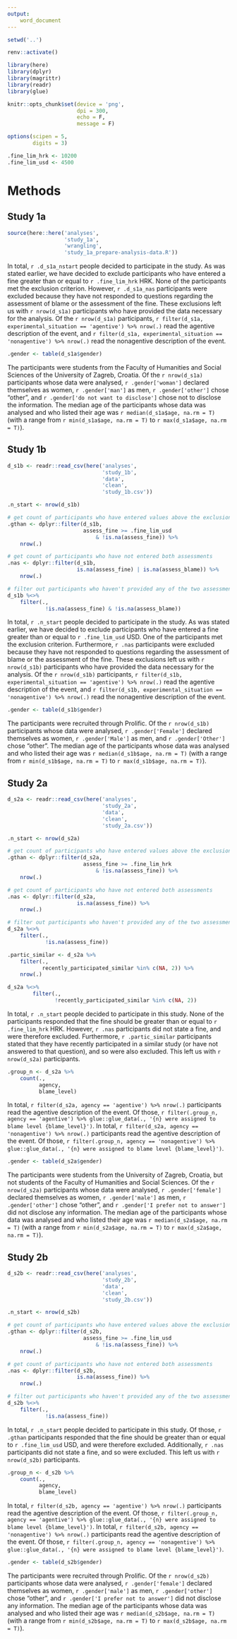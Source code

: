 ```yaml
---
output:
    word_document
---
```


```r
setwd('..')

renv::activate()

library(here)
library(dplyr)
library(magrittr)
library(readr)
library(glue)

knitr::opts_chunk$set(device = 'png',
                      dpi = 300,
                      echo = F,
                      message = F)

options(scipen = 5,
        digits = 3)

.fine_lim_hrk <- 10200
.fine_lim_usd <- 4500
```

# Methods

## Study 1a

```r
source(here::here('analyses',
                  'study_1a',
                  'wrangling',
                  'study_1a_prepare-analysis-data.R'))
```

In total, `r .d_s1a_nstart` people decided to participate in the study. As was
stated earlier, we have decided to exclude participants who have entered a
fine greater than or equal to `r .fine_lim_hrk` HRK. None of the
participants met the exclusion criterion. However, `r .d_s1a_nas`
participants were
excluded because they have not responded to questions regarding the assessment
of blame or the assessment of the fine. These exclusions left us
with `r nrow(d_s1a)` participants who have provided the data necessary for
the analysis. Of the `r nrow(d_s1a)` participants,
`r filter(d_s1a, experimental_situation == 'agentive') %>% nrow(.)` read the
agentive description of the event, and
`r filter(d_s1a, experimental_situation == 'nonagentive') %>% nrow(.)` read
the nonagentive description of the event.

```r
.gender <- table(d_s1a$gender)
```

The participants were students from the Faculty of Humanities and Social
Sciences of the University of Zagreb, Croatia. Of the `r nrow(d_s1a)`
participants whose data were analysed, `r .gender['woman']` declared themselves
as women, `r .gender['man']` as men, `r .gender['other']` chose "other", and
`r .gender['do not want to disclose']` chose not to disclose the information.
The median age of the participants whose data was analysed and who listed
their age was `r median(d_s1a$age, na.rm = T)` (with a range from
`r min(d_s1a$age, na.rm = T)` to `r max(d_s1a$age, na.rm = T)`).

## Study 1b

```r
d_s1b <- readr::read_csv(here('analyses',
                              'study_1b',
                              'data',
                              'clean',
                              'study_1b.csv'))

.n_start <- nrow(d_s1b)

# get count of participants who have entered values above the exclusion criterion
.gthan <- dplyr::filter(d_s1b,
                        assess_fine >= .fine_lim_usd
                            & !is.na(assess_fine)) %>%
    nrow(.)

# get count of participants who have not entered both assessments
.nas <- dplyr::filter(d_s1b,
                      is.na(assess_fine) | is.na(assess_blame)) %>%
    nrow(.)

# filter out participants who haven't provided any of the two assessments
d_s1b %<>%
    filter(.,
            !is.na(assess_fine) & !is.na(assess_blame))
```

In total, `r .n_start` people decided to participate in the study. As was
stated earlier, we have decided to exclude participants who have entered a
fine greater than or equal to `r .fine_lim_usd` USD. One of the
participants met the exclusion criterion. Furthermore, `r .nas` participants were
excluded because they have not responded to questions regarding the assessment
of blame or the assessment of the fine. These exclusions left us
with `r nrow(d_s1b)` participants who have provided the data necessary for
the analysis. Of the `r nrow(d_s1b)` participants,
`r filter(d_s1b, experimental_situation == 'agentive') %>% nrow(.)` read the
agentive description of the event, and
`r filter(d_s1b, experimental_situation == 'nonagentive') %>% nrow(.)` read
the nonagentive description of the event.

```r
.gender <- table(d_s1b$gender)
```

The participants were recruited through Prolific.
Of the `r nrow(d_s1b)`
participants whose data were analysed, `r .gender['Female']` declared themselves
as women, `r .gender['Male']` as men, and `r .gender['Other']` chose "other".
The median age of the participants whose data was analysed and who listed
their age was `r median(d_s1b$age, na.rm = T)` (with a range from
`r min(d_s1b$age, na.rm = T)` to `r max(d_s1b$age, na.rm = T)`).

## Study 2a

```r
d_s2a <- readr::read_csv(here('analyses',
                              'study_2a',
                              'data',
                              'clean',
                              'study_2a.csv'))

.n_start <- nrow(d_s2a)

# get count of participants who have entered values above the exclusion criterion
.gthan <- dplyr::filter(d_s2a,
                        assess_fine >= .fine_lim_hrk
                            & !is.na(assess_fine)) %>%
    nrow(.)

# get count of participants who have not entered both assessments
.nas <- dplyr::filter(d_s2a,
                      is.na(assess_fine)) %>%
    nrow(.)

# filter out participants who haven't provided any of the two assessments
d_s2a %<>%
    filter(.,
            !is.na(assess_fine))

.partic_similar <- d_s2a %>%
    filter(.,
           recently_participated_similar %in% c(NA, 2)) %>%
    nrow(.)

d_s2a %<>%
        filter(.,
               !recently_participated_similar %in% c(NA, 2))
```

In total, `r .n_start` people decided to participate in this study. None of
the participants responded that the fine should be greater than
or equal to `r .fine_lim_hrk` HRK. However, `r .nas` participants
did not state a fine, and were therefore excluded. Furthermore,
`r .partic_similar` participants stated that they have recently participated
in a similar study (or have not answered to that question), and so were also
excluded. This left us with `r nrow(d_s2a)` participants.

```r
.group_n <- d_s2a %>%
    count(.,
          agency,
          blame_level)
```

In total, `r filter(d_s2a, agency == 'agentive') %>% nrow(.)` participants read
the agentive description of the event. Of those, 
`r filter(.group_n, agency == 'agentive') %>% glue::glue_data(.,
'{n} were assigned to blame level {blame_level}')`.
In total, `r filter(d_s2a, agency == 'nonagentive') %>% nrow(.)`
participants read the agentive description of the event. Of those, 
`r filter(.group_n, agency == 'nonagentive') %>% glue::glue_data(.,
'{n} were assigned to blame level {blame_level}')`.

```r
.gender <- table(d_s2a$gender)
```

The participants were students from the University of Zagreb, Croatia, but not
students of the Faculty of Humanities and Social Sciences.
Of the `r nrow(d_s2a)`
participants whose data were analysed, `r .gender['female']` declared themselves
as women, `r .gender['male']` as men, `r .gender['other']` chose "other",
and `r .gender['I prefer not to answer']` did not disclose any information.
The median age of the participants whose data was analysed and who listed
their age was `r median(d_s2a$age, na.rm = T)` (with a range from
`r min(d_s2a$age, na.rm = T)` to `r max(d_s2a$age, na.rm = T)`).

## Study 2b

```r
d_s2b <- readr::read_csv(here('analyses',
                              'study_2b',
                              'data',
                              'clean',
                              'study_2b.csv'))

.n_start <- nrow(d_s2b)

# get count of participants who have entered values above the exclusion criterion
.gthan <- dplyr::filter(d_s2b,
                        assess_fine >= .fine_lim_usd
                            & !is.na(assess_fine)) %>%
    nrow(.)

# get count of participants who have not entered both assessments
.nas <- dplyr::filter(d_s2b,
                      is.na(assess_fine)) %>%
    nrow(.)

# filter out participants who haven't provided any of the two assessments
d_s2b %<>%
    filter(.,
            !is.na(assess_fine))
```

In total, `r .n_start` people decided to participate in this study.
Of those, `r .gthan` participants responded that the fine should be greater
than or equal to `r .fine_lim_usd` USD, and were therefore excluded.
Additionally, `r .nas` participants did not state a fine, and so were excluded.
This left us with `r nrow(d_s2b)` participants.

```r
.group_n <- d_s2b %>%
    count(.,
          agency,
          blame_level)
```

In total, `r filter(d_s2b, agency == 'agentive') %>% nrow(.)` participants read
the agentive description of the event. Of those, 
`r filter(.group_n, agency == 'agentive') %>% glue::glue_data(.,
'{n} were assigned to blame level {blame_level}')`.
In total, `r filter(d_s2b, agency == 'nonagentive') %>% nrow(.)`
participants read the agentive description of the event. Of those, 
`r filter(.group_n, agency == 'nonagentive') %>% glue::glue_data(.,
'{n} were assigned to blame level {blame_level}')`.

```r
.gender <- table(d_s2b$gender)
```

The participants were recruited through Prolific.
Of the `r nrow(d_s2b)`
participants whose data were analysed, `r .gender['female']` declared themselves
as women, `r .gender['male']` as men, `r .gender['other']` chose "other",
and `r .gender['I prefer not to answer']` did not disclose any information.
The median age of the participants whose data was analysed and who listed
their age was `r median(d_s2b$age, na.rm = T)` (with a range from
`r min(d_s2b$age, na.rm = T)` to `r max(d_s2b$age, na.rm = T)`).
